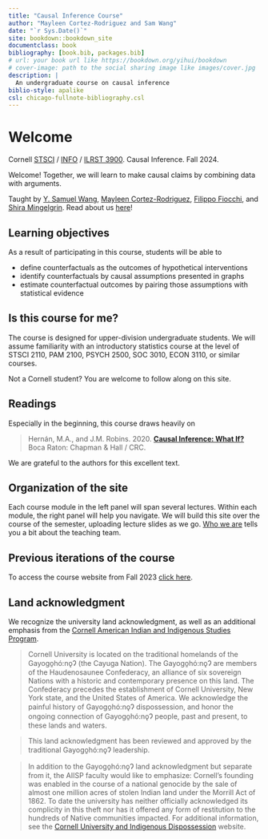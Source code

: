 ```yaml
--- 
title: "Causal Inference Course"
author: "Mayleen Cortez-Rodriguez and Sam Wang"
date: "`r Sys.Date()`"
site: bookdown::bookdown_site
documentclass: book
bibliography: [book.bib, packages.bib]
# url: your book url like https://bookdown.org/yihui/bookdown
# cover-image: path to the social sharing image like images/cover.jpg
description: |
  An undergraduate course on causal inference
biblio-style: apalike
csl: chicago-fullnote-bibliography.csl
---
```


# Welcome {-}

Cornell [STSCI](https://classes.cornell.edu/browse/roster/FA24/class/STSCI/3900) / [INFO](https://classes.cornell.edu/browse/roster/FA24/class/INFO3900) / [ILRST 3900](https://classes.cornell.edu/browse/roster/FA24/class/STSCI/3900). Causal Inference. Fall 2024.

Welcome! Together, we will learn to make causal claims by combining data with arguments.

Taught by [Y. Samuel Wang](https://ysamuelwang.com/), [Mayleen Cortez-Rodriguez](https://www.mayleencortez.com/), [Filippo Fiocchi](https://filippofiocchi.github.io/), and [Shira Mingelgrin](https://stat.cornell.edu/people/phds/shira-mingelgrin). Read about us [here](who-we-are)!

## Learning objectives {-}

As a result of participating in this course, students will be able to

* define counterfactuals as the outcomes of hypothetical interventions
* identify counterfactuals by causal assumptions presented in graphs
* estimate counterfactual outcomes by pairing those assumptions with statistical evidence

## Is this course for me? {-}

The course is designed for upper-division undergraduate students. We will assume familiarity with an introductory statistics course at the level of STSCI 2110, PAM 2100, PSYCH 2500, SOC 3010, ECON 3110, or similar courses.

Not a Cornell student? You are welcome to follow along on this site.

## Readings {-}

Especially in the beginning, this course draws heavily on

> Hernán, M.A., and J.M. Robins. 2020. [**Causal Inference: What If?**](https://www.hsph.harvard.edu/miguel-hernan/causal-inference-book/) Boca Raton: Chapman \& Hall / CRC.

We are grateful to the authors for this excellent text.

## Organization of the site {-}

Each course module in the left panel will span several lectures. Within each module, the right panel will help you navigate. We will build this site over the course of the semester, uploading lecture slides as we go. [Who we are](Who we are) tells you a bit about the teaching team.

## Previous iterations of the course {-}
To access the course website from Fall 2023 [click here](https://causal3900.github.io/fa23). 


## Land acknowledgment {-}

We recognize the university land acknowledgment, as well as an additional emphasis from the [Cornell American Indian and Indigenous Studies Program](https://cals.cornell.edu/american-indian-indigenous-studies).

> Cornell University is located on the traditional homelands of the Gayogo̱hó:nǫɁ (the Cayuga Nation). The Gayogo̱hó:nǫɁ are members of the Haudenosaunee Confederacy, an alliance of six sovereign Nations with a historic and contemporary presence on this land. The Confederacy precedes the establishment of Cornell University, New York state, and the United States of America. We acknowledge the painful history of Gayogo̱hó:nǫɁ dispossession, and honor the ongoing connection of Gayogo̱hó:nǫɁ people, past and present, to these lands and waters.


> This land acknowledgment has been reviewed and approved by the traditional Gayogo̱hó:nǫɁ leadership.

> In addition to the Gayogo̱hó:nǫɁ land acknowledgment but separate from it, the AIISP faculty would like to emphasize: Cornell's founding was enabled in the course of a national genocide by the sale of almost one million acres of stolen Indian land under the Morrill Act of 1862. To date the university has neither officially acknowledged its complicity in this theft nor has it offered any form of restitution to the hundreds of Native communities impacted. For additional information, see the [Cornell University and Indigenous Dispossession](https://blogs.cornell.edu/cornelluniversityindigenousdispossession/) website.